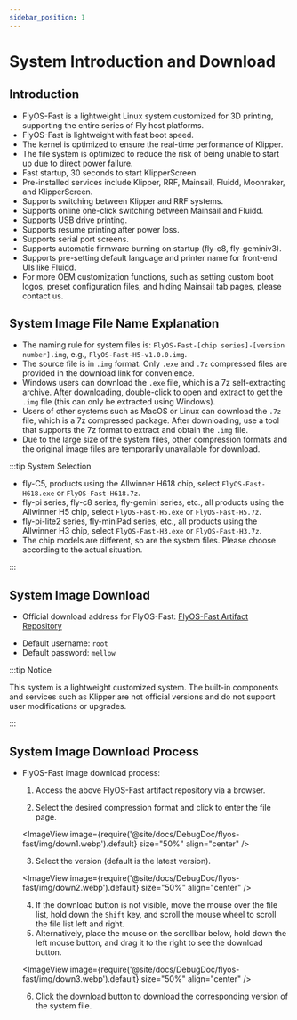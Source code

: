 ```yaml
---
sidebar_position: 1
---
```


# System Introduction and Download

## Introduction

* FlyOS-Fast is a lightweight Linux system customized for 3D printing, supporting the entire series of Fly host platforms.
* FlyOS-Fast is lightweight with fast boot speed.
* The kernel is optimized to ensure the real-time performance of Klipper.
* The file system is optimized to reduce the risk of being unable to start up due to direct power failure.
* Fast startup, 30 seconds to start KlipperScreen.
* Pre-installed services include Klipper, RRF, Mainsail, Fluidd, Moonraker, and KlipperScreen.
* Supports switching between Klipper and RRF systems.
* Supports online one-click switching between Mainsail and Fluidd.
* Supports USB drive printing.
* Supports resume printing after power loss.
* Supports serial port screens.
* Supports automatic firmware burning on startup (fly-c8, fly-geminiv3).
* Supports pre-setting default language and printer name for front-end UIs like Fluidd.
* For more OEM customization functions, such as setting custom boot logos, preset configuration files, and hiding Mainsail tab pages, please contact us.

## System Image File Name Explanation

* The naming rule for system files is: `FlyOS-Fast-[chip series]-[version number].img`, e.g., `FlyOS-Fast-H5-v1.0.0.img`.
* The source file is in `.img` format. Only `.exe` and `.7z` compressed files are provided in the download link for convenience.
* Windows users can download the `.exe` file, which is a 7z self-extracting archive. After downloading, double-click to open and extract to get the `.img` file (this can only be extracted using Windows).
* Users of other systems such as MacOS or Linux can download the `.7z` file, which is a 7z compressed package. After downloading, use a tool that supports the 7z format to extract and obtain the `.img` file.
* Due to the large size of the system files, other compression formats and the original image files are temporarily unavailable for download.

:::tip System Selection

* fly-C5, products using the Allwinner H618 chip, select `FlyOS-Fast-H618.exe` or `FlyOS-Fast-H618.7z`.
* fly-pi series, fly-c8 series, fly-gemini series, etc., all products using the Allwinner H5 chip, select `FlyOS-Fast-H5.exe` or `FlyOS-Fast-H5.7z`.
* fly-pi-lite2 series, fly-miniPad series, etc., all products using the Allwinner H3 chip, select `FlyOS-Fast-H3.exe` or `FlyOS-Fast-H3.7z`.
* The chip models are different, so are the system files. Please choose according to the actual situation.

:::

## System Image Download

* Official download address for FlyOS-Fast: [FlyOS-Fast Artifact Repository](https://g-ofpa1390.coding.net/public-artifacts/3D-Printers/flyos-fast/packages)

- Default username: `root`
- Default password: `mellow`

:::tip Notice

This system is a lightweight customized system. The built-in components and services such as Klipper are not official versions and do not support user modifications or upgrades.

:::

## System Image Download Process

* FlyOS-Fast image download process:

    1. Access the above FlyOS-Fast artifact repository via a browser.

    2. Select the desired compression format and click to enter the file page.

    <ImageView image={require('@site/docs/DebugDoc/flyos-fast/img/down1.webp').default} size="50%" align="center" />

    3. Select the version (default is the latest version).

    <ImageView image={require('@site/docs/DebugDoc/flyos-fast/img/down2.webp').default} size="50%" align="center" />

    4. If the download button is not visible, move the mouse over the file list, hold down the `Shift` key, and scroll the mouse wheel to scroll the file list left and right.
    5. Alternatively, place the mouse on the scrollbar below, hold down the left mouse button, and drag it to the right to see the download button.

    <ImageView image={require('@site/docs/DebugDoc/flyos-fast/img/down3.webp').default} size="50%" align="center" />

    6. Click the download button to download the corresponding version of the system file.
